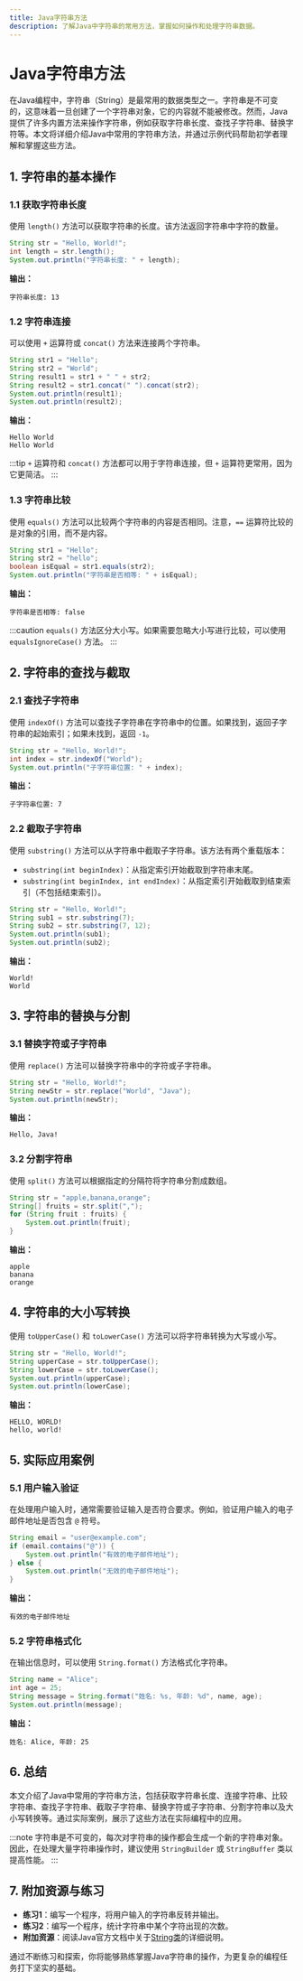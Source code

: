 ```yaml
---
title: Java字符串方法
description: 了解Java中字符串的常用方法，掌握如何操作和处理字符串数据。
---
```


# Java字符串方法

在Java编程中，字符串（String）是最常用的数据类型之一。字符串是不可变的，这意味着一旦创建了一个字符串对象，它的内容就不能被修改。然而，Java提供了许多内置方法来操作字符串，例如获取字符串长度、查找子字符串、替换字符等。本文将详细介绍Java中常用的字符串方法，并通过示例代码帮助初学者理解和掌握这些方法。

## 1. 字符串的基本操作

### 1.1 获取字符串长度

使用 `length()` 方法可以获取字符串的长度。该方法返回字符串中字符的数量。

```java
String str = "Hello, World!";
int length = str.length();
System.out.println("字符串长度: " + length);
```

**输出：**
```
字符串长度: 13
```

### 1.2 字符串连接

可以使用 `+` 运算符或 `concat()` 方法来连接两个字符串。

```java
String str1 = "Hello";
String str2 = "World";
String result1 = str1 + " " + str2;
String result2 = str1.concat(" ").concat(str2);
System.out.println(result1);
System.out.println(result2);
```

**输出：**
```
Hello World
Hello World
```

:::tip
`+` 运算符和 `concat()` 方法都可以用于字符串连接，但 `+` 运算符更常用，因为它更简洁。
:::

### 1.3 字符串比较

使用 `equals()` 方法可以比较两个字符串的内容是否相同。注意，`==` 运算符比较的是对象的引用，而不是内容。

```java
String str1 = "Hello";
String str2 = "hello";
boolean isEqual = str1.equals(str2);
System.out.println("字符串是否相等: " + isEqual);
```

**输出：**
```
字符串是否相等: false
```

:::caution
`equals()` 方法区分大小写。如果需要忽略大小写进行比较，可以使用 `equalsIgnoreCase()` 方法。
:::

## 2. 字符串的查找与截取

### 2.1 查找子字符串

使用 `indexOf()` 方法可以查找子字符串在字符串中的位置。如果找到，返回子字符串的起始索引；如果未找到，返回 `-1`。

```java
String str = "Hello, World!";
int index = str.indexOf("World");
System.out.println("子字符串位置: " + index);
```

**输出：**
```
子字符串位置: 7
```

### 2.2 截取子字符串

使用 `substring()` 方法可以从字符串中截取子字符串。该方法有两个重载版本：

- `substring(int beginIndex)`：从指定索引开始截取到字符串末尾。
- `substring(int beginIndex, int endIndex)`：从指定索引开始截取到结束索引（不包括结束索引）。

```java
String str = "Hello, World!";
String sub1 = str.substring(7);
String sub2 = str.substring(7, 12);
System.out.println(sub1);
System.out.println(sub2);
```

**输出：**
```
World!
World
```

## 3. 字符串的替换与分割

### 3.1 替换字符或子字符串

使用 `replace()` 方法可以替换字符串中的字符或子字符串。

```java
String str = "Hello, World!";
String newStr = str.replace("World", "Java");
System.out.println(newStr);
```

**输出：**
```
Hello, Java!
```

### 3.2 分割字符串

使用 `split()` 方法可以根据指定的分隔符将字符串分割成数组。

```java
String str = "apple,banana,orange";
String[] fruits = str.split(",");
for (String fruit : fruits) {
    System.out.println(fruit);
}
```

**输出：**
```
apple
banana
orange
```

## 4. 字符串的大小写转换

使用 `toUpperCase()` 和 `toLowerCase()` 方法可以将字符串转换为大写或小写。

```java
String str = "Hello, World!";
String upperCase = str.toUpperCase();
String lowerCase = str.toLowerCase();
System.out.println(upperCase);
System.out.println(lowerCase);
```

**输出：**
```
HELLO, WORLD!
hello, world!
```

## 5. 实际应用案例

### 5.1 用户输入验证

在处理用户输入时，通常需要验证输入是否符合要求。例如，验证用户输入的电子邮件地址是否包含 `@` 符号。

```java
String email = "user@example.com";
if (email.contains("@")) {
    System.out.println("有效的电子邮件地址");
} else {
    System.out.println("无效的电子邮件地址");
}
```

**输出：**
```
有效的电子邮件地址
```

### 5.2 字符串格式化

在输出信息时，可以使用 `String.format()` 方法格式化字符串。

```java
String name = "Alice";
int age = 25;
String message = String.format("姓名: %s, 年龄: %d", name, age);
System.out.println(message);
```

**输出：**
```
姓名: Alice, 年龄: 25
```

## 6. 总结

本文介绍了Java中常用的字符串方法，包括获取字符串长度、连接字符串、比较字符串、查找子字符串、截取子字符串、替换字符或子字符串、分割字符串以及大小写转换等。通过实际案例，展示了这些方法在实际编程中的应用。

:::note
字符串是不可变的，每次对字符串的操作都会生成一个新的字符串对象。因此，在处理大量字符串操作时，建议使用 `StringBuilder` 或 `StringBuffer` 类以提高性能。
:::

## 7. 附加资源与练习

- **练习1**：编写一个程序，将用户输入的字符串反转并输出。
- **练习2**：编写一个程序，统计字符串中某个字符出现的次数。
- **附加资源**：阅读Java官方文档中关于[String类](https://docs.oracle.com/en/java/javase/17/docs/api/java.base/java/lang/String.html)的详细说明。

通过不断练习和探索，你将能够熟练掌握Java字符串的操作，为更复杂的编程任务打下坚实的基础。